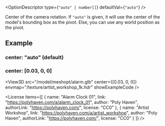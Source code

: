 
<OptionDescriptor type={`"auto" | number[]`} defaultVal={`"auto"`} />

Center of the camera rotation.
If `"auto"` is given, it will use the center of the model's bounding box as the pivot.
Else, you can use any world position as the pivot.

## Example
### center: "auto" (default)
<View3D src="/model/meshopt/alarm.glb" center="auto" envmap="/texture/artist_workshop_1k.hdr" showExampleCode />

### center: [0.03, 0, 0]
<View3D src="/model/meshopt/alarm.glb" center={[0.03, 0, 0]} envmap="/texture/artist_workshop_1k.hdr" showExampleCode />

<License items={[
  {
    name: "Alarm Clock 01",
    link: "https://polyhaven.com/a/alarm_clock_01",
    author: "Poly Haven",
    authorLink: "https://polyhaven.com/",
    license: "CC0"
  },
  {
    name: "Artist Workshop",
    link: "https://polyhaven.com/a/artist_workshop",
    author: "Poly Haven",
    authorLink: "https://polyhaven.com/",
    license: "CC0"
  }
]} />
